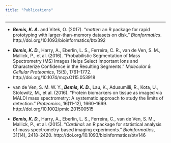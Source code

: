 ```yaml
---
title: "Publications"
---
```


***

- **_Bemis, K. A._** and Vitek, O. (2017). "_matter_: an R package for rapid prototyping with larger-than-memory datasets on disk." _Bionformatics_. http://doi.org/10.1093/bioinformatics/btx392

- **_Bemis, K. D._**, Harry, A., Eberlin, L. S., Ferreira, C. R., van de Ven, S. M., Mallick, P., et al. (2016). "Probabilistic Segmentation of Mass Spectrometry (MS) Images Helps Select Important Ions and Characterize Confidence in the Resulting Segments." _Molecular & Cellular Proteomics_, 15(5), 1761–1772. http://doi.org/10.1074/mcp.O115.053918

- van de Ven, S. M. W. Y., **_Bemis, K. D._**, Lau, K., Adusumilli, R., Kota, U., Stolowitz, M., et al. (2016). "Protein biomarkers on tissue as imaged via MALDI mass spectrometry: A systematic approach to study the limits of detection." _Proteomics_, 16(11-12), 1660–1669. http://doi.org/10.1002/pmic.201500515

- **_Bemis, K. D._**, Harry, A., Eberlin, L. S., Ferreira, C., van de Ven, S. M., Mallick, P., et al. (2015). "_Cardinal_: an R package for statistical analysis of mass spectrometry-based imaging experiments." _Bioinformatics_, 31(14), 2418–2420. http://doi.org/10.1093/bioinformatics/btv146
